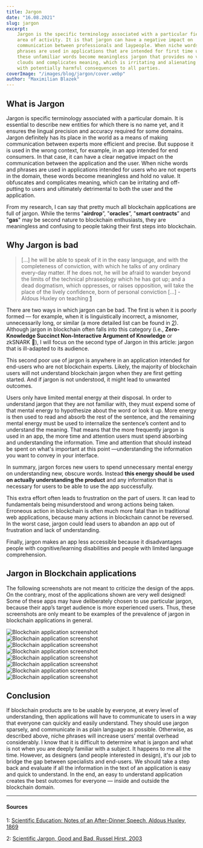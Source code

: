 ```yaml
---
title: Jargon
date: "16.08.2021"
slug: jargon
excerpt:
    Jargon is the specific terminology associated with a particular field or
    area of activity. It is that jargon can have a negative impact on
    communication between professionals and laypeople. When niche words and
    phrases are used in applications that are intended for first time users,
    these unfamiliar words become meaningless jargon that provides no value. It
    clouds and complicates meaning, which is irritating and alienating to users,
    with potentially harmful consequences to all parties.
coverImage: "/images/blog/jargon/cover.webp"
author: "Maximilian Blazek"
---
```


## What is Jargon

Jargon is specific terminology associated with a particular domain. It is
essential to describe new entities for which there is no name yet, and it
ensures the lingual precision and accuracy required for some domains. Jargon
definitely has its place in the world as a means of making communication between
experts more efficient and precise. But suppose it is used in the wrong context,
for example, in an app intended for end consumers. In that case, it can have a
clear negative impact on the communication between the application and the user.
When niche words and phrases are used in applications intended for users who are
not experts in the domain, these words become meaningless and hold no value. It
obfuscates and complicates meaning, which can be irritating and off-putting to
users and ultimately detrimental to both the user and the application.

From my research, I can say that pretty much all blockchain applications are
full of jargon. While the terms "**airdrop**”, "**oracles**”, "**smart
contracts**” and "**gas**" may be second nature to blockchain enthusiasts, they
are meaningless and confusing to people taking their first steps into
blockchain.

## Why Jargon is bad

> [...] he will be able to speak of it in the easy language, and with the
> completeness of conviction, with which he talks of any ordinary every-day
> matter. If he does not, he will be afraid to wander beyond the limits of the
> technical phraseology which he has got up; and a dead dogmatism, which
> oppresses, or raises opposition, will take the place of the lively confidence,
> born of personal conviction [...] - Aldous Huxley on teaching [1](#1)

There are two ways in which jargon can be bad. The first is when it is poorly
formed — for example, when it is linguistically incorrect, a misnomer,
unnecessarily long, or similar (a more detailed list can be found in [2](#2)).
Although jargon in blockchain often falls into this category (i.e.,
**Zero-Knowledge Succinct Non-Interactive Argument of Knowledge** or zkSNARK
👀), I will focus on the second type of Jargon in this article: jargon that is
ill-adapted to its audience.

This second poor use of jargon is anywhere in an application intended for
end-users who are not blockchain experts. Likely, the majority of blockchain
users will not understand blockchain jargon when they are first getting started.
And if jargon is not understood, it might lead to unwanted outcomes.

Users only have limited mental energy at their disposal. In order to understand
jargon that they are not familiar with, they must expend some of that mental
energy to hypothesize about the word or look it up. More energy is then used to
read and absorb the rest of the sentence, and the remaining mental energy must
be used to internalize the sentence’s content and to understand the meaning.
That means that the more frequently jargon is used in an app, the more time and
attention users must spend absorbing and understanding the information. Time and
attention that should instead be spent on what's important at this point
—understanding the information you want to convey in your interface.

In summary, jargon forces new users to spend unnecessary mental energy on
understanding new, obscure words. Instead **this energy should be used on
actually understanding the product** and any information that is necessary for
users to be able to use the app successfully.

This extra effort often leads to frustration on the part of users. It can lead
to fundamentals being misunderstood and wrong actions being taken. Erroneous
action in blockchain is often much more fatal than in traditional web
applications, because many actions in blockchain cannot be reversed. In the
worst case, jargon could lead users to abandon an app out of frustration and
lack of understanding.

Finally, jargon makes an app less accessible because it disadvantages people
with cognitive/learning disabilities and people with limited language
comprehension.

## Jargon in Blockchain applications

The following screenshots are not meant to criticize the design of the apps. On
the contrary, most of the applications shown are very well designed! Some of
these apps may have deliberately chosen to use particular jargon, because their
app’s target audience is more experienced users. Thus, these screenshots are
only meant to be examples of the prevalence of jargon in blockchain applications
in general.

<div className="grid grid-cols-3 gap-4 -mx-28 my-8">
  <div className="col-span-3">
    <img className="w-full h-auto rounded-lg" src="/images/blog/jargon/img1.webp" alt="Blockchain application screenshot" />
  </div>

<div className="col-span-1">
    <img
        className="h-auto w-full rounded-lg"
        src="/images/blog/jargon/img2.webp"
        alt="Blockchain application screenshot"
    />
</div>

<div className="col-span-1">
    <img
        className="h-auto w-full rounded-lg"
        src="/images/blog/jargon/img3.webp"
        alt="Blockchain application screenshot"
    />
</div>

<div className="col-span-1">
    <img
        className="h-auto w-full rounded-lg"
        src="/images/blog/jargon/img4.webp"
        alt="Blockchain application screenshot"
    />
</div>

<div className="col-span-3">
    <img
        className="h-auto w-full rounded-lg"
        src="/images/blog/jargon/img5.webp"
        alt="Blockchain application screenshot"
    />
</div>

<div className="col-span-3">
    <img
        className="h-auto w-full rounded-lg"
        src="/images/blog/jargon/img6.webp"
        alt="Blockchain application screenshot"
    />
</div>

<div className="col-span-1">
    <img
        className="h-auto w-full rounded-lg"
        src="/images/blog/jargon/img7.webp"
        alt="Blockchain application screenshot"
    />
</div>

  <div className="col-span-1">
    <img className="w-full h-auto rounded-lg" src="/images/blog/jargon/img8.webp" alt="Blockchain application screenshot" />
  </div>
</div>

## Conclusion

If blockchain products are to be usable by everyone, at every level of
understanding, then applications will have to communicate to users in a way that
everyone can quickly and easily understand. They should use jargon sparsely, and
communicate in as plain language as possible. Otherwise, as described above,
niche phrases will increase users’ mental overhead considerably. I know that it
is difficult to determine what is jargon and what is not when you are deeply
familiar with a subject. It happens to me all the time. However, as designers
(and people interested in design), it's our job to bridge the gap between
specialists and end-users. We should take a step back and evaluate if all the
information in the text of an application is easy and quick to understand. In
the end, an easy to understand application creates the best outcomes for
everyone — inside and outside the blockchain domain.

---

#### Sources

1: <a name="1" href="https://mathcs.clarku.edu/huxley/CE3/SciEd.html">Scientific
Education: Notes of an After-Dinner Speech, Aldous Huxley, 1869</a>

2:
<a name="2" href="https://journals.sagepub.com/doi/10.2190/J8JJ-4YD0-4R00-G5N0">Scientific
Jargon, Good and Bad, Russel Hirst, 2003</a>
